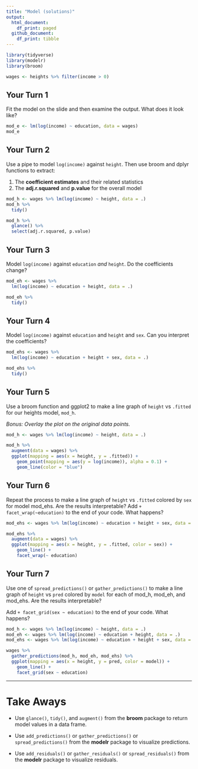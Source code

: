 ```yaml
---
title: "Model (solutions)"
output:
  html_document:
    df_print: paged
  github_document: 
    df_print: tibble  
---
```


```r
library(tidyverse)
library(modelr)
library(broom)

wages <- heights %>% filter(income > 0)
```

## Your Turn 1

Fit the model on the slide and then examine the output. What does it look like?

```r
mod_e <- lm(log(income) ~ education, data = wages)
mod_e
```

## Your Turn 2

Use a pipe to model `log(income)` against `height`. Then use broom and dplyr functions to extract:

1. The **coefficient estimates** and their related statistics 
2. The **adj.r.squared** and **p.value** for the overall model

```r
mod_h <- wages %>% lm(log(income) ~ height, data = .)
mod_h %>%
  tidy()

mod_h %>% 
  glance() %>% 
  select(adj.r.squared, p.value)
```

## Your Turn 3

Model `log(income)` against `education` _and_ `height`. Do the coefficients change?

```r
mod_eh <- wages %>% 
  lm(log(income) ~ education + height, data = .)

mod_eh %>% 
  tidy()
```

## Your Turn 4

Model `log(income)` against `education` and `height` and `sex`. Can you interpret the coefficients?

```r
mod_ehs <- wages %>% 
  lm(log(income) ~ education + height + sex, data = .)

mod_ehs %>% 
  tidy()
```

## Your Turn 5

Use a broom function and ggplot2 to make a line graph of `height` vs `.fitted` for our heights model, `mod_h`.

_Bonus: Overlay the plot on the original data points._

```r
mod_h <- wages %>% lm(log(income) ~ height, data = .)

mod_h %>% 
  augment(data = wages) %>% 
  ggplot(mapping = aes(x = height, y = .fitted)) +
    geom_point(mapping = aes(y = log(income)), alpha = 0.1) +
    geom_line(color = "blue")
```

## Your Turn 6

Repeat the process to make a line graph of `height` vs `.fitted` colored by `sex` for model mod_ehs. Are the results interpretable? Add `+ facet_wrap(~education)` to the end of your code. What happens?

```r
mod_ehs <- wages %>% lm(log(income) ~ education + height + sex, data = .)

mod_ehs %>% 
  augment(data = wages) %>% 
  ggplot(mapping = aes(x = height, y = .fitted, color = sex)) +
    geom_line() +
    facet_wrap(~ education)
```

## Your Turn 7

Use one of `spread_predictions()` or `gather_predictions()` to make a line graph of `height` vs `pred` colored by `model` for each of mod_h, mod_eh, and mod_ehs. Are the results interpretable? 

Add `+ facet_grid(sex ~ education)` to the end of your code. What happens?

```r
mod_h <- wages %>% lm(log(income) ~ height, data = .)
mod_eh <- wages %>% lm(log(income) ~ education + height, data = .)
mod_ehs <- wages %>% lm(log(income) ~ education + height + sex, data = .)

wages %>% 
  gather_predictions(mod_h, mod_eh, mod_ehs) %>% 
  ggplot(mapping = aes(x = height, y = pred, color = model)) +
    geom_line() +
    facet_grid(sex ~ education)
```

***

# Take Aways

* Use `glance()`, `tidy()`, and `augment()` from the **broom** package to return model values in a data frame.

* Use `add_predictions()` or `gather_predictions()` or `spread_predictions()` from the **modelr** package to visualize predictions.

* Use `add_residuals()` or `gather_residuals()` or `spread_residuals()` from the **modelr** package to visualize residuals.

